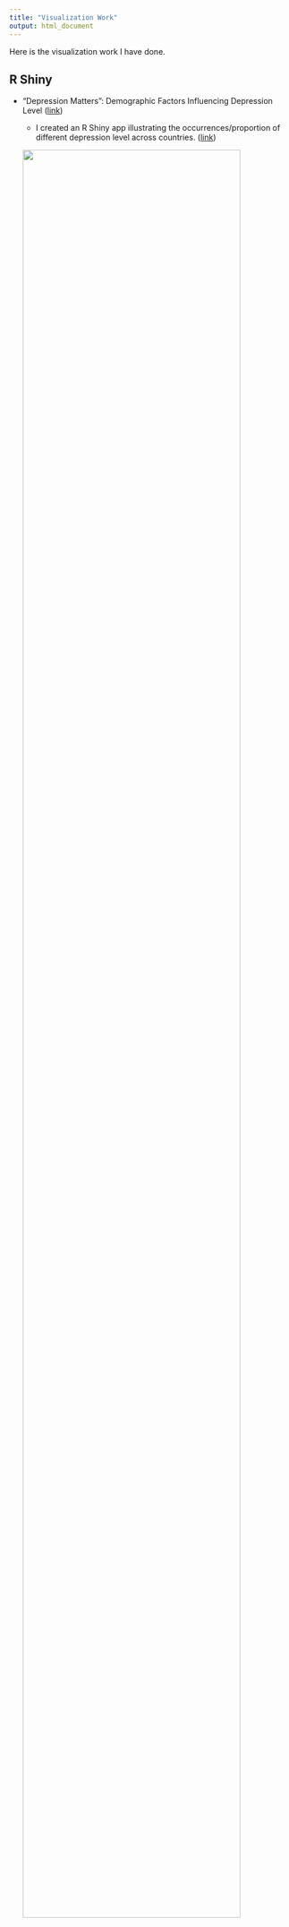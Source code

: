 ```yaml
---
title: "Visualization Work"
output: html_document
---
```


Here is the visualization work I have done.

## R Shiny

 * "Depression Matters": Demographic Factors Influencing Depression Level ([link](https://doloreshqq.github.io/p8105_final.github.io/index.html))
 
    * I created an R Shiny app illustrating the occurrences/proportion of different depression level across countries. ([link](https://doloreshqq.shinyapps.io/r_shiny_for_p8105/))

    <img src="images/r_shiny_depression.png" style="width:90%">